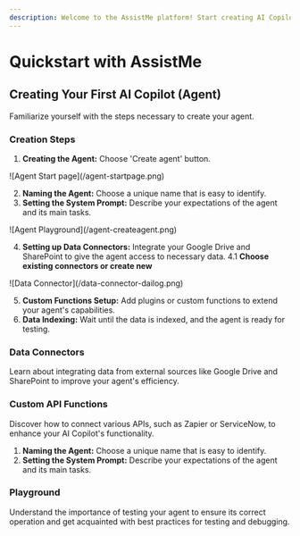 ```yaml
---
description: Welcome to the AssistMe platform! Start creating AI Copilots for your business to enhance productivity and efficiency with our quick guide.
---
```


# Quickstart with AssistMe

## Creating Your First AI Copilot (Agent)

Familiarize yourself with the steps necessary to create your agent.
<Steps>

### Creation Steps

1. **Creating the Agent:** Choose 'Create agent' button.

<Frame>![Agent Start page](/agent-startpage.png)</Frame>

2. **Naming the Agent:** Choose a unique name that is easy to identify.
3. **Setting the System Prompt:** Describe your expectations of the agent and its main tasks.

<Frame>![Agent Playground](/agent-createagent.png)</Frame>

4. **Setting up Data Connectors:** Integrate your Google Drive and SharePoint to give the agent access to necessary data.
4.1 **Choose existing connectors or create new**

<Frame>![Data Connector](/data-connector-dailog.png)</Frame>

5. **Custom Functions Setup:** Add plugins or custom functions to extend your agent's capabilities.
6. **Data Indexing:** Wait until the data is indexed, and the agent is ready for testing.

### Data Connectors

Learn about integrating data from external sources like Google Drive and SharePoint to improve your agent's efficiency.

### Custom API Functions

Discover how to connect various APIs, such as Zapier or ServiceNow, to enhance your AI Copilot's functionality.

1. **Naming the Agent:** Choose a unique name that is easy to identify.
2. **Setting the System Prompt:** Describe your expectations of the agent and its main tasks.


### Playground

Understand the importance of testing your agent to ensure its correct operation and get acquainted with best practices for testing and debugging.


</Steps>


